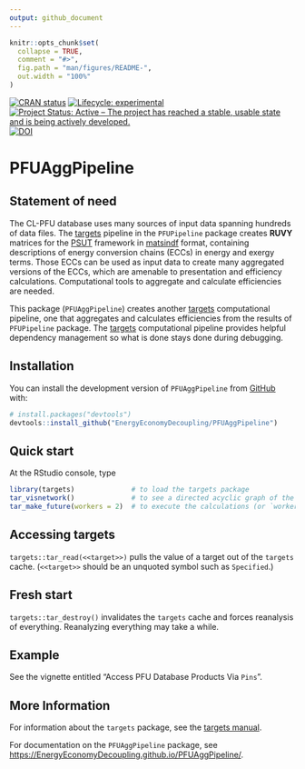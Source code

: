 ```yaml
---
output: github_document
---
```


<!-- README.md is generated from README.Rmd. Please edit that file -->

```r
knitr::opts_chunk$set(
  collapse = TRUE,
  comment = "#>",
  fig.path = "man/figures/README-",
  out.width = "100%"
)
```


<!-- README.md is generated from README.Rmd. Please edit README.Rmd. -->

<!-- badges: start -->
[![CRAN status](https://www.r-pkg.org/badges/version/PFUAggDatabase)](https://cran.r-project.org/package=PFUAggDatabase)
[![Lifecycle: experimental](https://img.shields.io/badge/lifecycle-experimental-orange.svg)](https://lifecycle.r-lib.org/articles/stages.html#experimental)
[![Project Status: Active – The project has reached a stable, usable state and is being actively developed.](https://www.repostatus.org/badges/latest/active.svg)](https://www.repostatus.org/#active)
[![DOI](https://zenodo.org/badge/DOI/10.5281/zenodo.6409759.svg)](https://doi.org/10.5281/zenodo.6409759)
<!-- badges: end -->

# PFUAggPipeline


## Statement of need

The CL-PFU database uses many sources of input data
spanning hundreds of data files. 
The [targets](https://docs.ropensci.org/targets/) pipeline
in the `PFUPipeline` package creates 
**RUVY** matrices for the
[PSUT](https://www.sciencedirect.com/science/article/pii/S0306261918308298?via%3Dihub)
framework
in [matsindf](https://MatthewHeun.github.io/matsindf/) format, 
containing descriptions of energy conversion chains (ECCs)
in energy and exergy terms.
Those ECCs can be used as input data
to create many aggregated versions of the ECCs,
which are amenable to presentation and efficiency calculations.
Computational tools to aggregate and calculate efficiencies
are needed.

This package (`PFUAggPipeline`) creates another 
[targets](https://docs.ropensci.org/targets/) computational pipeline, 
one that aggregates and calculates efficiencies
from the results of `PFUPipeline` package.
The [targets](https://docs.ropensci.org/targets/) computational pipeline
provides helpful dependency management
so what is done stays done
during debugging.


## Installation

You can install the development version of `PFUAggPipeline` from [GitHub](https://github.com/) with:

``` r
# install.packages("devtools")
devtools::install_github("EnergyEconomyDecoupling/PFUAggPipeline")
```


## Quick start

At the RStudio console, type

``` r
library(targets)              # to load the targets package   
tar_visnetwork()              # to see a directed acyclic graph of the calculations that will take place   
tar_make_future(workers = 2)  # to execute the calculations (or `workers = 8`, if you have enough cores)
```


## Accessing targets

`targets::tar_read(<<target>>)` pulls the value of a target out of the `targets` cache. 
(`<<target>>` should be an unquoted symbol such as `Specified`.)


## Fresh start

`targets::tar_destroy()` invalidates the `targets` cache and forces reanalysis of everything.
Reanalyzing everything may take a while.


## Example

See the vignette entitled "Access PFU Database Products Via `Pins`".


## More Information

For information about the `targets` package, 
see the [targets manual](https://books.ropensci.org/targets/).

For documentation on the `PFUAggPipeline` package, 
see <https://EnergyEconomyDecoupling.github.io/PFUAggPipeline/>.




